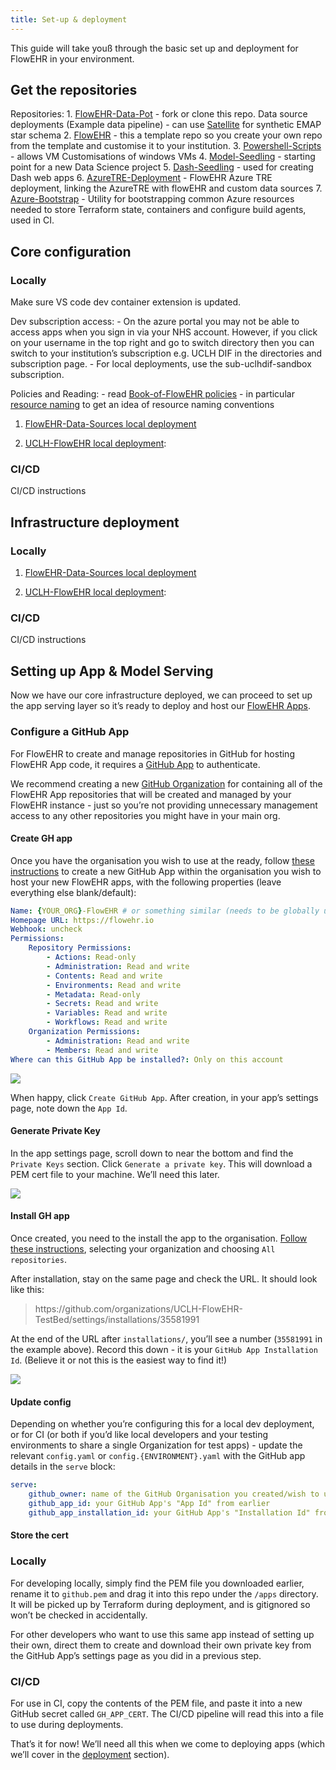 ```yaml
---
title: Set-up & deployment
---
```


This guide will take youß through the basic set up and deployment for FlowEHR in your environment.

## Get the repositories

Repositories:
1. [FlowEHR-Data-Pot](https://github.com/UCLH-Foundry/FlowEHR-Data-Pot) - fork or clone this repo. Data source deployments (Example data pipeline) - can use [Satellite](https://github.com/UCLH-Foundry/Satellite) for synthetic EMAP star schema
2. [FlowEHR](https://github.com/UCLH-Foundry/FlowEHR) - this a template repo so you create your own repo from the template and customise it to your institution.
3. [Powershell-Scripts](https://github.com/UCLH-Foundry/Powershell-Scripts) - allows VM Customisations of windows VMs
4. [Model-Seedling](https://github.com/UCLH-Foundry/Model-Seedling) - starting point for a new Data Science project
5. [Dash-Seedling](https://github.com/UCLH-Foundry/Dash-Seedling) - used for creating Dash web apps
6. [AzureTRE-Deployment](https://github.com/microsoft/AzureTRE-Deployment) - FlowEHR Azure TRE deployment, linking the AzureTRE with flowEHR and custom data sources
7. [Azure-Bootstrap](https://github.com/UCLH-Foundry/Azure-Bootstrap) - Utility for bootstrapping common Azure resources needed to store Terraform state, containers and configure build agents, used in CI.

## Core configuration

::: {.panel-tabset}
### Locally

Make sure VS code dev container extension is updated.

Dev subscription access:
- On the azure portal you may not be able to access apps when you sign in via your NHS account. However, if you click on your username in the top right and go to switch directory then you can switch to your institution's subscription e.g. UCLH DIF in the directories and subscription page.
- For local deployments, use the sub-uclhdif-sandbox subscription.

Policies and Reading:
- read [Book-of-FlowEHR policies](https://github.com/UCLH-Foundry/Book-of-FlowEHR/tree/the-walking-skeleton/policies)
    - in particular [resource naming](https://github.com/UCLH-Foundry/Book-of-FlowEHR/blob/the-walking-skeleton/policies/resource-naming.md) to get an idea of resource naming conventions

1. [FlowEHR-Data-Sources local deployment](https://github.com/UCLH-Foundry/FlowEHR-Data-Sources/docs/dev_on_boarding.md)

2. [UCLH-FlowEHR local deployment](https://github.com/UCLH-Foundry/UCLH-FlowEHR/docs/dev_on_boarding.md):

### CI/CD

CI/CD instructions
:::

## Infrastructure deployment

::: {.panel-tabset}
### Locally

1. [FlowEHR-Data-Sources local deployment](https://github.com/UCLH-Foundry/FlowEHR-Data-Sources/docs/dev_on_boarding.md)

2. [UCLH-FlowEHR local deployment](https://github.com/UCLH-Foundry/UCLH-FlowEHR/docs/dev_on_boarding.md):

### CI/CD

CI/CD instructions
:::


## Setting up App & Model Serving

Now we have our core infrastructure deployed, we can proceed to set up the app serving layer so it's ready to deploy and host our [FlowEHR Apps](../anatomy/apps.qmd).


### Configure a GitHub App

For FlowEHR to create and manage repositories in GitHub for hosting FlowEHR App code, it requires a [GitHub App](https://docs.github.com/en/apps/creating-github-apps/creating-github-apps/about-apps) to authenticate.

We recommend creating a new [GitHub Organization](https://docs.github.com/en/organizations/collaborating-with-groups-in-organizations/about-organizations) for containing all of the FlowEHR App repositories that will be created and managed by your FlowEHR instance - just so you're not providing unnecessary management access to any other repositories you might have in your main org.


#### Create GH app

Once you have the organisation you wish to use at the ready, follow [these instructions](https://docs.github.com/en/apps/creating-github-apps/creating-github-apps/creating-a-github-app) to create a new GitHub App within the organisation you wish to host your new FlowEHR apps, with the following properties (leave everything else blank/default):

```yaml
Name: {YOUR_ORG}-FlowEHR # or something similar (needs to be globally unique)
Homepage URL: https://flowehr.io
Webhook: uncheck
Permissions:
    Repository Permissions:
        - Actions: Read-only
        - Administration: Read and write
        - Contents: Read and write
        - Environments: Read and write
        - Metadata: Read-only
        - Secrets: Read and write
        - Variables: Read and write
        - Workflows: Read and write
    Organization Permissions:
        - Administration: Read and write
        - Members: Read and write
Where can this GitHub App be installed?: Only on this account
```

![](./assets/github-app-permissions.png){fig-alt="Configure GitHub App permissions"}

When happy, click `Create GitHub App`. After creation, in your app's settings page, note down the `App Id`.


#### Generate Private Key

In the app settings page, scroll down to near the bottom and find the `Private Keys` section. Click `Generate a private key`. This will download a PEM cert file to your machine. We'll need this later.

![](./assets/create-private-key.png){fig-alt="Create a private key"}


#### Install GH app

Once created, you need to the install the app to the organisation. [Follow these instructions](https://docs.github.com/en/apps/maintaining-github-apps/installing-github-apps), selecting your organization and choosing `All repositories`.

After installation, stay on the same page and check the URL. It should look like this:

> https://github.com/organizations/UCLH-FlowEHR-TestBed/settings/installations/35581991

At the end of the URL after `installations/`, you'll see a number (`35581991` in the example above). Record this down - it is your `GitHub App Installation Id`. (Believe it or not this is the easiest way to find it!)

![](./assets/find-installation-id.png){fig-alt="Find your Installation Id"}


#### Update config

Depending on whether you're configuring this for a local dev deployment, or for CI (or both if you'd like local developers and your testing environments to share a single Organization for test apps) - update the relevant `config.yaml` or `config.{ENVIRONMENT}.yaml` with the GitHub app details in the `serve` block:

```yaml
serve:
    github_owner: name of the GitHub Organisation you created/wish to use for deploying apps into
    github_app_id: your GitHub App's "App Id" from earlier
    github_app_installation_id: your GitHub App's "Installation Id" from earlier
```


#### Store the cert

::: {.panel-tabset}
### Locally

For developing locally, simply find the PEM file you downloaded earlier, rename it to `github.pem` and drag it into this repo under the `/apps` directory. It will be picked up by Terraform during deployment, and is gitignored so won't be checked in accidentally.

:::{.callout-note}
For other developers who want to use this same app instead of setting up their own, direct them to create and download their own private key from the GitHub App's settings page as you did in a previous step.
:::

### CI/CD

For use in CI, copy the contents of the PEM file, and paste it into a new GitHub secret called `GH_APP_CERT`. The CI/CD pipeline will read this into a file to use during deployments.
:::

That's it for now! We'll need all this when we come to deploying apps (which we'll cover in the [deployment](./60_deployment.qmd) section).
